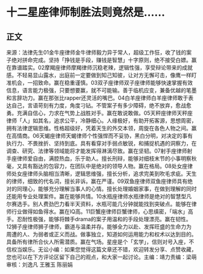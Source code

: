 # 十二星座律师制胜法则竟然是……
## 正文
来源：法律先生01金牛座律师金牛律师毅力异于常人，超级工作狂，收了钱的案子绝对拼命完成。坚持「挣钱是手段，赚钱是智慧」十字原则，绝不接受白嫖。赢在靠谱踏实。02摩羯座律师摩羯律师沉稳老辣，逻辑性强，享受辩论带来的成就感。不轻易显山露水，出庭前一定要做到知己知彼，让对方无懈可击，像鹰一样盯准机会，一招致命。赢在稳重谨慎。03双子座律师双子座律师能够快速掌握有效信息，语言能力极强，只要想要赢，就不可能输。善于临机应变，兼备优越的笔墨和言辞功力。赢在那张比rapper还灵活的嘴巴。04白羊座律师白羊座律师敢于表达自己，言语苛刻有力度，角度刁钻。不管案子有多少障碍，绝不放弃，愈战愈勇。充满自信心，力求在气势上战胜对手。赢在敢说敢做。05天秤座律师天秤座律师「人」如其名，追求公平，冷静细心。人缘极好，有助开拓客源，思想周密，拥有法律逻辑思维。性格超级好，凭着天生的外交本领，周旋在各色人物之间。赢在高情商。06天蝎座律师天蝎律师个性强悍而不妥协，黑白分明，对决定的事有执行力、不畏挫折、坚持到底。具有看穿对手弱点敏锐，和捕捉机遇的洞察力，在调查、研究、法律等领域能将才能发挥得淋漓尽致。赢在坚韧。07射手座律师射手座律师爱自由，满腔热血，乐于助人。擅长刑辩，能够对细枝末节的小事明察秋毫，又具有豁达的包容力，在团队中是绝对的领导人物。赢在格局。08处女座律师处女座律师头脑相当清晰，逻辑思维强，擅长分析，追求完美到吹毛求疵。天生的律师，细致的代名词，擅长非诉。赢在严谨。09双鱼座律师双鱼座律师具有绝对的同理心，能够充分理解当事人的心情。擅长处理婚姻家事，在做到理解的同时还能用专业处理案件。赢在能够共情。10水瓶座律师水瓶律师是绝对的智慧型凡尔赛选手。别人费劲巴力看半天资料，水瓶可能几分钟就能找到突破点。能够在律师行业做得如鱼得水。赢在IQ高。11巨蟹座律师巨蟹律师，心思缜密，「端水」高手。忍耐性极强，能够将棘手drama的案子用温和的手段处理漂亮。赢在韧性。12狮子座律师狮子律师，霸道与温柔并存。能够全力以赴、发挥旺盛的生命力为周遭的人、为弱者或正义而战。做事独立，知道如何运用能力和权术以达到目的。具备所有律所合伙人所需潜质。赢在气场。星座是个「玄学」，信则对号入座，不信权当娱乐。无讼小编：如果您觉得这篇文章还不错，欢迎转发分享、点赞收藏，您也可以在下方评论区留下自己的观点，和大家一起讨论。主编：靖力责编：梁萌审核：刘逸凡 王雅玉 陈丽娟